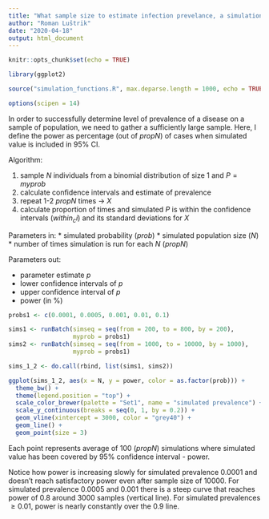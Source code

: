 ```yaml
---
title: "What sample size to estimate infection prevelance, a simulation study"
author: "Roman Luštrik"
date: "2020-04-18"
output: html_document
---
```


```r
knitr::opts_chunk$set(echo = TRUE)
```

```r
library(ggplot2)

source("simulation_functions.R", max.deparse.length = 1000, echo = TRUE)

options(scipen = 14)
```

In order to successfully determine level of prevalence of a disease on a sample of population, we need to gather a sufficiently large sample. Here, I define the power as percentage (out of $propN$) of cases when simulated value is included in 95% CI.

Algorithm:

1. sample $N$ individuals from a binomial distribution of size 1 and $P = myprob$
2. calculate confidence intervals and estimate of prevalence
3. repeat 1-2 $propN$ times -> $X$
4. calculate proportion of times and simulated $P$ is within the confidence intervals ($within_ci$) and its standard deviations for $X$

Parameters in:
 * simulated probability ($prob$)
 * simulated population size ($N$)
 * number of times simulation is run for each $N$ ($propN$)
 
 Parameters out:
 
 * parameter estimate $p$
 * lower confidence intervals of $p$
 * upper confidence interval of $p$
 * power (in %)

```r
probs1 <- c(0.0001, 0.0005, 0.001, 0.01, 0.1)
```

```r
sims1 <- runBatch(simseq = seq(from = 200, to = 800, by = 200),
                  myprob = probs1)
sims2 <- runBatch(simseq = seq(from = 1000, to = 10000, by = 1000),
                  myprob = probs1)
```

```r
sims_1_2 <- do.call(rbind, list(sims1, sims2))

ggplot(sims_1_2, aes(x = N, y = power, color = as.factor(prob))) +
  theme_bw() +
  theme(legend.position = "top") +
  scale_color_brewer(palette = "Set1", name = "simulated prevalence") +
  scale_y_continuous(breaks = seq(0, 1, by = 0.2)) +
  geom_vline(xintercept = 3000, color = "grey40") +
  geom_line() +
  geom_point(size = 3)
```

Each point represents average of 100 ($propN$) simulations where simulated value has been covered by 95% confidence interval - power.

Notice how power is increasing slowly for simulated prevalence 0.0001 and doesn't reach satisfactory power even after sample size of 10000. For simulated prevalence 0.0005 and 0.001 there is a steep curve that reaches power of 0.8 around 3000 samples (vertical line). For simulated prevalences $\geq 0.01$, power is nearly constantly over the 0.9 line.